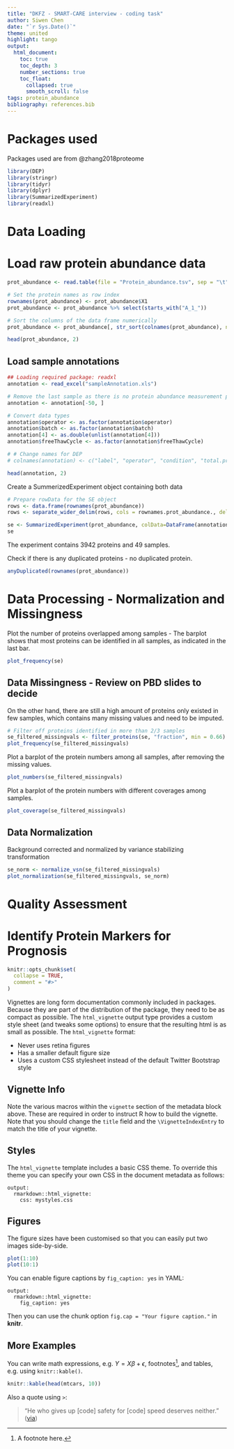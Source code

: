 ```yaml
---
title: "DKFZ - SMART-CARE interview - coding task"
author: Siwen Chen
date: "`r Sys.Date()`"
theme: united
highlight: tango
output:
  html_document:
    toc: true
    toc_depth: 3
    number_sections: true
    toc_float:
      collapsed: true
      smooth_scroll: false
tags: protein_abundance
bibliography: references.bib  
---
```

# Packages used 
Packages used are from @zhang2018proteome
```r
library(DEP)
library(stringr)
library(tidyr)
library(dplyr)
library(SummarizedExperiment)
library(readxl)
```
# Data Loading

# Load raw protein abundance data
```r
prot_abundance <- read.table(file = "Protein_abundance.tsv", sep = "\t", header = TRUE)

# Set the protein names as row index
rownames(prot_abundance) <- prot_abundance$X1
prot_abundance <- prot_abundance %>% select(starts_with("A_1_"))

# Sort the columns of the data frame numerically
prot_abundance <- prot_abundance[, str_sort(colnames(prot_abundance), numeric = TRUE)]

head(prot_abundance, 2)
```

## Load sample annotations
```r
## Loading required package: readxl
annotation <- read_excel("sampleAnnotation.xls")

# Remove the last sample as there is no protein abundance measurement provided
annotation <- annotation[-50, ]

# Convert data types
annotation$operator <- as.factor(annotation$operator)
annotation$batch <- as.factor(annotation$batch)
annotation[4] <- as.double(unlist(annotation[4]))
annotation$freeThawCycle <- as.factor(annotation$freeThawCycle)

# # Change names for DEP
# colnames(annotation) <- c("label", "operator", "condition", "total.protein.concentration", "replicate", "data.of.diagnosis", "died", "last.known.alive")

head(annotation, 2)
```

Create a SummerizedExperiment object containing both data
```r
# Prepare rowData for the SE object
rows <- data.frame(rownames(prot_abundance))
rows <- separate_wider_delim(rows, cols = rownames.prot_abundance., delim = "|", names = c("prefix", "protID", "geneName"))

se <- SummarizedExperiment(prot_abundance, colData=DataFrame(annotation), rowData=DataFrame(name=rows$geneName, ID=rows$protID))
se
```
The experiment contains 3942 proteins and 49 samples.

Check if there is any duplicated proteins - no duplicated protein.
```r
anyDuplicated(rownames(prot_abundance))
```

# Data Processing - Normalization and Missingness

Plot the number of proteins overlapped among samples - The barplot shows that most proteins can be identified in all samples, as indicated in the last bar.
```r
plot_frequency(se)
```

## Data Missingness - Review on PBD slides to decide
On the other hand, there are still a high amount of proteins only existed in few samples, which contains many missing values and need to be imputed. 
```r
# Filter off proteins identified in more than 2/3 samples
se_filtered_missingvals <- filter_proteins(se, "fraction", min = 0.66)
plot_frequency(se_filtered_missingvals)
```

Plot a barplot of the protein numbers among all samples, after removing the missing values.
```r
plot_numbers(se_filtered_missingvals)
```

Plot a barplot of the protein numbers with different coverages among samples.
```r
plot_coverage(se_filtered_missingvals)
```

## Data Normalization

Background corrected and normalized by variance stabilizing transformation 
```r
se_norm <- normalize_vsn(se_filtered_missingvals)
plot_normalization(se_filtered_missingvals, se_norm)

```

# Quality Assessment



# Identify Protein Markers for Prognosis






```r
knitr::opts_chunk$set(
  collapse = TRUE,
  comment = "#>"
)
```

Vignettes are long form documentation commonly included in packages. Because they are part of the distribution of the package, they need to be as compact as possible. The `html_vignette` output type provides a custom style sheet (and tweaks some options) to ensure that the resulting html is as small as possible. The `html_vignette` format:

- Never uses retina figures
- Has a smaller default figure size
- Uses a custom CSS stylesheet instead of the default Twitter Bootstrap style

## Vignette Info

Note the various macros within the `vignette` section of the metadata block above. These are required in order to instruct R how to build the vignette. Note that you should change the `title` field and the `\VignetteIndexEntry` to match the title of your vignette.

## Styles

The `html_vignette` template includes a basic CSS theme. To override this theme you can specify your own CSS in the document metadata as follows:

    output: 
      rmarkdown::html_vignette:
        css: mystyles.css

## Figures

The figure sizes have been customised so that you can easily put two images side-by-side. 

```r
plot(1:10)
plot(10:1)
```

You can enable figure captions by `fig_caption: yes` in YAML:

    output:
      rmarkdown::html_vignette:
        fig_caption: yes

Then you can use the chunk option `fig.cap = "Your figure caption."` in **knitr**.

## More Examples

You can write math expressions, e.g. $Y = X\beta + \epsilon$, footnotes^[A footnote here.], and tables, e.g. using `knitr::kable()`.

```r
knitr::kable(head(mtcars, 10))
```

Also a quote using `>`:

> "He who gives up [code] safety for [code] speed deserves neither."
([via](https://twitter.com/hadleywickham/status/504368538874703872))
